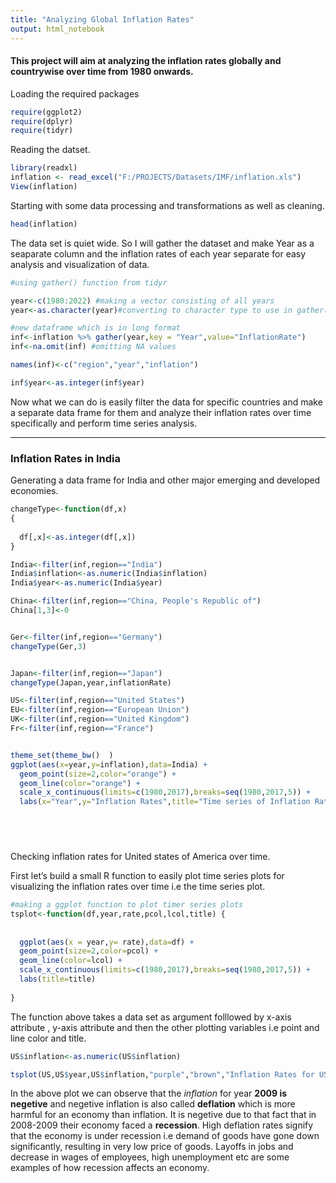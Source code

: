 ```yaml
---
title: "Analyzing Global Inflation Rates"
output: html_notebook
---
```


#### This project will aim at analyzing the inflation rates globally and countrywise over time from 1980 onwards.

Loading the required packages
```r
require(ggplot2)
require(dplyr)
require(tidyr)

```

Reading the datset.

```r
library(readxl)
inflation <- read_excel("F:/PROJECTS/Datasets/IMF/inflation.xls")
View(inflation)


```
Starting with some data processing and transformations as well as cleaning.

```r
head(inflation)

```

The data set is quiet wide. So I will gather the dataset and make Year as a seaparate column and the inflation rates of each year separate for easy analysis and visualization of data.

```r
#using gather() function from tidyr

year<-c(1980:2022) #making a vector consisting of all years
year<-as.character(year)#converting to character type to use in gather()

#new dataframe which is in long format
inf<-inflation %>% gather(year,key = "Year",value="InflationRate")
inf<-na.omit(inf) #omitting NA values

names(inf)<-c("region","year","inflation")

inf$year<-as.integer(inf$year)

```

Now what we can do is easily filter the data for specific countries and make a separate data frame for them and analyze their inflation rates over time specifically and perform time series analysis.

---------------


### Inflation Rates in India

Generating a data frame for India and other major emerging and developed economies.

```r

changeType<-function(df,x) 
{
  
  df[,x]<-as.integer(df[,x])
}

India<-filter(inf,region=="India")
India$inflation<-as.numeric(India$inflation)
India$year<-as.numeric(India$year)

China<-filter(inf,region=="China, People's Republic of")
China[1,3]<-0


Ger<-filter(inf,region=="Germany")
changeType(Ger,3)


Japan<-filter(inf,region=="Japan")
changeType(Japan,year,inflationRate)

US<-filter(inf,region=="United States")
EU<-filter(inf,region=="European Union")
UK<-filter(inf,region=="United Kingdom")
Fr<-filter(inf,region=="France")


theme_set(theme_bw()  )
ggplot(aes(x=year,y=inflation),data=India) +
  geom_point(size=2,color="orange") + 
  geom_line(color="orange") +
  scale_x_continuous(limits=c(1980,2017),breaks=seq(1980,2017,5)) +
  labs(x="Year",y="Inflation Rates",title="Time series of Inflation Rates for India")


  



```

Checking inflation rates for United states of America over time.

First let's build a small R function to easily plot time series plots for visualizing the inflation rates over time i.e the time series plot.

```r
#making a ggplot function to plot timer series plots
tsplot<-function(df,year,rate,pcol,lcol,title) {
  
  
  ggplot(aes(x = year,y= rate),data=df) +
  geom_point(size=2,color=pcol) + 
  geom_line(color=lcol) +
  scale_x_continuous(limits=c(1980,2017),breaks=seq(1980,2017,5)) +
  labs(title=title)
    
}

```

The function above takes a data set as argument folllowed by x-axis attribute , y-axis attribute and then the other plotting variables i.e point and line color and title.

```r

US$inflation<-as.numeric(US$inflation)

tsplot(US,US$year,US$inflation,"purple","brown","Inflation Rates for USA over time")

```
In the above plot we can observe that the *inflation* for year __2009 is negetive__ and negetive inflation is also called __deflation__ which is more harmful for an economy than inflation. It is negetive due to that fact that in 2008-2009 their economy faced a __recession__. High deflation rates signify that the economy is under recession i.e demand of goods have gone down significantly, resulting in very low price of goods. Layoffs in jobs and decrease in wages of employees, high unemployment etc are some examples of how recession affects an economy.
